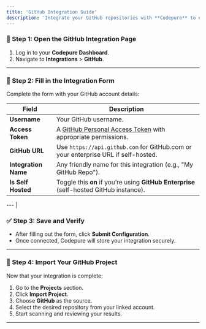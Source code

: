 ```yaml
---
title: 'GitHub Integration Guide'
description: 'Integrate your GitHub repositories with **Codepure** to enable automated security scanning using our SAST, SCA, Container Security, and Secret Scanning engines.'
---
```


### 📍 Step 1: Open the GitHub Integration Page

1. Log in to your **Codepure Dashboard**.
2. Navigate to **Integrations** > **GitHub**.

---

### 📝 Step 2: Fill in the Integration Form

Complete the form with your GitHub account details:

| Field                | Description                                                                                        |
| -------------------- | -------------------------------------------------------------------------------------------------- |
| **Username**         | Your GitHub username.                                                                              |
| **Access Token**     | A [GitHub Personal Access Token](https://github.com/settings/tokens) with appropriate permissions. |
| **GitHub URL**       | Use `https://api.github.com` for GitHub.com or your enterprise URL if self-hosted.                 |
| **Integration Name** | Any friendly name for this integration (e.g., "My GitHub Repo").                                   |
| **Is Self Hosted**   | Toggle this **on** if you’re using **GitHub Enterprise** (self-hosted GitHub instance).            |

---                    |

### ✅ Step 3: Save and Verify

* After filling out the form, click **Submit Configuration**.
* Once connected, Codepure will store your integration securely.

---

### 🚀 Step 4: Import Your GitHub Project

Now that your integration is complete:

1. Go to the **Projects** section.
2. Click **Import Project**.
3. Choose **GitHub** as the source.
4. Select the desired repository from your linked account.
5. Start scanning and reviewing your results.

---
